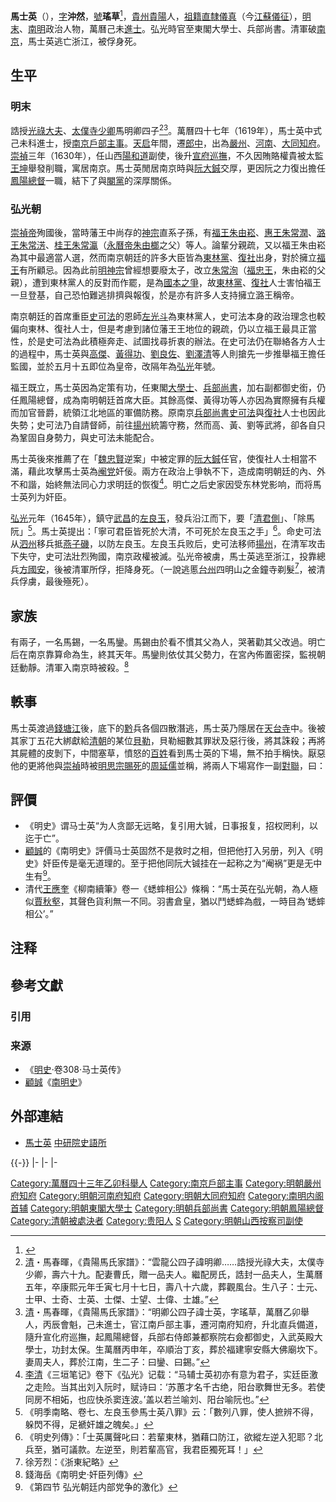 {{明清人物信息框
| 姓名 = 馬士英
| 原名 =
| 圖片名稱 = 馬士英.jpg
| 圖片大小 = 220px
| 圖片說明 = 《瑤草先生遺像》，[[中華民國|民國]]·凌惕安繪
| 最高職務 = 東閣大學士兵部尚書
| 國家 = 大明
| 爵位 = 
| 籍貫 = [[貴州等處承宣布政使司|貴州]][[貴陽|貴陽]]
| 族裔 = 漢族
| 字號 = 字沖然，號瑤草
| 諡號 = 
| 出生日期 = [[萬曆|萬曆]]二十四年（1596年）
| 出生地點 = [[貴州等處承宣布政使司|貴州]][[貴陽|貴陽]]
| 逝世日期 = [[永曆_(南明)|永曆]]元年（1647年）
| 逝世地點 = [[浙江等處承宣布政使司|浙江]]
| 墓葬 = 
| 配偶 = 周氏
| 親屬 = 
| 出身 = 
*萬曆四十三年乙卯科舉人
*萬曆四十七年己未科進士出身
| 經歷 = 
| 著作 = 
}}

'''馬士英'''（{{bd|1596年||1647年|catIdx=M馬}}），[[表字|字]]'''沖然'''，[[號|號]]'''瑤草'''<ref>{{cite journal |author=李先耕 |year=2012 |title=馬士英姓字家族考 |journal=中國典籍與文化 |volume=83 |issue=4 |pages=30 }}</ref>，[[貴州等處承宣布政使司|貴州]][[貴陽|貴陽]]人，[[祖籍|祖籍]][[南直隸|直隸]][[儀真縣|儀真]]（今[[江蘇|江蘇]][[儀征市|儀征]]），[[明末|明末]]、[[南明|南明]]政治人物，萬曆己未[[進士|進士]]。弘光時官至東閣大學士、兵部尚書。清軍破[[南京|南京]]，馬士英逃亡浙江，被俘身死。

==生平==
===明末===
誥授[[光祿大夫|光祿大夫]]、[[太僕寺|太僕寺]][[少卿|少卿]]馬明卿四子<ref>[[清|清]]・馬春暉，《貴陽馬氏家譜》：“雲龍公四子諱明卿……誥授光祿大夫，太僕寺少卿，壽六十九。配妻曹氏，贈一品夫人。繼配房氏，誥封一品夫人，生萬曆五年，卒康熙元年壬寅七月十七日，壽八十六歲，葬觀風台。生八子：士元、士甲、士奇、士英、士傑、士望、士偉、士雄。”</ref><ref>[[清|清]]・馬春暉，《貴陽馬氏家譜》：“明卿公四子諱士英，字瑤草，萬曆乙卯舉人，丙辰會魁，己未進士，官江南戶部主事，遷河南府知府，升北直兵備道，隨升宣化府巡撫，起鳳陽總督，兵部右侍郎兼都察院右僉都御史，入武英殿大學士，功封太保。生萬曆丙申年，卒順治丁亥，葬於福建寧安縣大佛廟坎下。妻周夫人，葬於江南，生二子：曰鑾、曰錫。”</ref>{{NoteTag|《明季南略》誤作士英原廣西梧州府藤縣人。本姓李，五歲時，為販檳榔客馬姓者螟蛉而去，故遂從其姓。}}。萬曆四十七年（1619年），馬士英中式己未科進士，授[[南京戶部|南京戶部]][[主事|主事]]。[[天启_(明朝)|天启]]年間，遷[[郎中|郎中]]，出為[[嚴州|嚴州]]、[[河南|河南]]、[[大同府|大同]][[知府|知府]]。[[崇禎|崇禎]]三年（1630年），任山西[[陽和道|陽和道]]副使，後升[[宣府巡撫|宣府巡撫]]，不久因賄賂權貴被太監[[王坤|王坤]]舉發削職，寓居南京。馬士英閒居南京時與[[阮大鋮|阮大鋮]]交厚，更因阮之力復出擔任[[鳳陽總督|鳳陽總督]]一職，結下了與[[閹黨|閹黨]]的深厚關係。

===弘光朝===
[[崇禎帝|崇禎帝]]殉國後，當時藩王中尚存的[[明神宗|神宗]]直系子孫，有[[福王|福王]][[朱由崧|朱由崧]]、[[惠王|惠王]][[朱常潤|朱常潤]]、[[明朝藩王列表_(潞王系)|潞王]][[朱常淓|朱常淓]]、[[桂王|桂王]][[朱常瀛|朱常瀛]]（[[永曆帝|永曆帝朱由榔]]之父）等人。論輩分親疏，又以福王朱由崧為其中最適當人選，然而南京朝廷的許多大臣皆為[[東林黨|東林黨]]、[[復社|復社]]出身，對於擁立[[福王|福王]]有所顧忌。因為此前[[明神宗|明神宗]]曾經想要廢太子，改立[[朱常洵|朱常洵]]（[[福忠王|福忠王]]，朱由崧的父親），遭到東林黨人的反對而作罷，是為[[國本之爭|國本之爭]]，故[[東林黨|東林黨]]、[[復社|復社]]人士害怕福王一旦登基，自己恐怕難逃排擠與報復，於是亦有許多人支持擁立潞王稱帝。

南京朝廷的首席重臣[[史可法|史可法]]的恩師[[左光斗|左光斗]]為東林黨人，史可法本身的政治理念也較偏向東林、復社人士，但是考慮到諸位藩王王地位的親疏，仍以立福王最具正當性，於是史可法為此積極奔走、試圖找尋折衷的辦法。在史可法仍在聯絡各方人士的過程中，馬士英與[[高杰_(明朝)|高傑]]、[[黃得功|黃得功]]、[[劉良佐|劉良佐]]、[[劉澤清|劉澤清]]等人則搶先一步推舉福王擔任監國，並於五月十五即位為皇帝，改隔年為[[弘光|弘光]]年號。

福王既立，馬士英因為定策有功，任東閣[[大學士|大學士]]、[[兵部尚書|兵部尚書]]，加右副都御史銜，仍任鳳陽總督，成為南明朝廷首席大臣。其餘高傑、黃得功等人亦因為實際擁有兵權而加官晉爵，統領江北地區的軍備防務。原南京[[兵部尚書|兵部尚書]][[史可法|史可法]]與[[復社|復社]]人士也因此失勢；史可法乃自請督師，前往[[揚州府|揚州]]統籌守務，然而高、黃、劉等武將，卻各自只為鞏固自身勢力，與史可法未能配合。

馬士英後來推薦了在「[[魏忠賢|魏忠賢]]逆案」中被定罪的[[阮大鋮|阮大鋮]]任官，使復社人士相當不滿，藉此攻擊馬士英為[[阉党|阉党]]奸佞。兩方在政治上爭執不下，造成南明朝廷的內、外不和諧，始終無法同心力求明廷的恢復<ref>[[李清|李清]]《三垣笔记》卷下《弘光》记载：“马辅士英初亦有意为君子，实廷臣激之走险。当其出刘入阮时，赋诗曰：‘苏蕙才名千古绝，阳台歌舞世无多。若使同房不相妬，也应快杀窦连波。’盖以若兰喻刘、阳台喻阮也。”</ref>。明亡之后史家因受东林党影响，而将馬士英列为奸臣。

[[弘光|弘光]]元年（1645年），鎮守[[武昌|武昌]]的[[左良玉|左良玉]]，發兵沿江而下，要「[[清君側|清君側]]」、「除馬阮」<ref>《明季南略、卷七、左良玉參馬士英八罪》云：「數列八罪，使人摭辨不得，躲閃不得，足褫奸雄之魄矣。」</ref>。馬士英提出：「寧可君臣皆死於大清，不可死於左良玉之手」<ref>《明史列傳》：「士英厲聲叱曰：若輩東林，猶藉口防江，欲縱左逆入犯耶？北兵至，猶可議款。左逆至，則若輩高官，我君臣獨死耳！」</ref>。命史可法从[[泗州|泗州]]移兵抵[[燕子磯|燕子磯]]，以防左良玉。左良玉兵败后，史可法移师[[揚州府|揚州]]，在清军攻击下失守，史可法壯烈殉國，南京政權被滅。弘光帝被虜，馬士英逃至浙江，投靠總兵[[方國安_(明朝)|方國安]]，後被清軍所俘，拒降身死。（一說逃慝[[台州|台州]]四明山之金鐘寺剃髮<ref>徐芳烈：《浙東紀略》</ref>，被清兵俘虜，最後殛死）。

==家族==
有兩子，一名馬錫，一名馬鑾。馬錫由於看不慣其父為人，哭著勸其父改過。明亡后在南京靠算命為生，終其天年。馬鑾則依仗其父勢力，在宮內佈置密探，監視朝廷動靜。清軍入南京時被殺。<ref>錢海岳《南明史·奸臣列傳》</ref>

==軼事==
馬士英渡過[[錢塘江|錢塘江]]後，底下的[[貴州等處承宣布政使司|黔]]兵各個四散潛逃，馬士英乃隱居在[[天台山國清寺|天台寺]]中。後被其家丁五花大綁獻給[[清朝|清朝]]的某位[[貝勒|貝勒]]，貝勒細數其罪狀及惡行後，將其誅殺；再將其屍體的皮剝下，中間塞草，憤怒的[[百姓|百姓]]看到馬士英的下場，無不拍手稱快。厭惡他的更將他與[[崇禎|崇禎]]時被[[明思宗|明思宗]][[絞刑|賜死]]的[[周延儒|周延儒]]並稱，將兩人下場寫作一副[[對聯|對聯]]，曰：{{quote|周延儒字玉繩，先賜玉、後賜繩，繩系延儒之頸，宛同狐狗之-{尸}-；<br>馬士英號瑤草，家藏瑤、腹藏草，草裹士英之皮，遂作犬羊之鞹<ref>[[清|清]]·[[顧炎武|顧炎武]]，《聖安本紀》（卷6）：“士英渡江後，黔兵逃散，乃潛居天台寺中。其家丁某縛之以獻貝勒，貝勒數其罪惡誅之；剝其皮，實之以草，用快眾憤。時人有以周、馬作對者：‘周延儒字玉繩，先賜玉、後賜繩，繩系延儒之頸，宛同狐狗之-{尸}-；馬士英號瑤草，家藏瑤、腹藏草，草裹士英之皮，遂作犬羊之鞹。’”</ref>。}}

==評價==
* 《明史》谓马士英“为人贪鄙无远略，复引用大铖，日事报复，招权罔利，以迄于亡”。
* [[顧誠|顧誠]]的《南明史》評價马士英固然不是救时之相，但把他打入另册，列入《明史》奸臣传是毫无道理的。至于把他同阮大铖挂在一起称之为“阉祸”更是无中生有<ref>《第四节 弘光朝廷内部党争的激化》</ref>。
* 清代[[王應奎|王應奎]]《柳南續筆》卷一《蟋蟀相公》條稱：“馬士英在弘光朝，為人極似[[賈似道|賈秋壑]]，其聲色貨利無一不同。羽書倉皇，猶以鬥蟋蟀為戲，一時目為‘蟋蟀相公’。”

== 注释 ==
{{NoteFoot}}

== 參考文獻 ==
=== 引用 ===
{{Reflist}}

=== 来源 ===
{{ReflistH}}
* 《[[明史|明史]]·卷308·马士英传》
* [[顧誠|顧誠]]《[[南明史_(顾诚)|南明史]]》
{{ReflistF}}

== 外部連結 ==
* [http://archive.ihp.sinica.edu.tw/ttscgi/ttsquery?0:0:mctauac:NO%3DNO5079 馬士英] {{Wayback|url=http://archive.ihp.sinica.edu.tw/ttscgi/ttsquery?0:0:mctauac:NO%3DNO5079 |date=20210223153127 }} [[中研院史語所|中研院史語所]]

{{-}}
{{start box}}
{{s-off}}
{{s-before|[[吳暘|吳暘]]}}
{{s-title|明朝河南府知府|天啟年間}}
{{s-after|[[尹明翼|尹明翼]]}}
|-
{{s-before|[[劉士璉_(天啟舉人)|劉士璉]]}}
{{s-title|明朝大同府知府|天啟年間}}
{{s-after|[[李樹初|李樹初]]}}
|-
{{s-before|[[許國士|許國士]]}}
{{s-title|明朝嚴州府知府|崇禎年間}}
{{s-after|[[胡崇德_(全州)|胡崇德]]}}
|-
{{s-before|[[史可法|史可法]]}}
{{s-title|[[南明|南明]]（[[南京六部|南京]]）[[兵部尚書|兵部尚書]]|1644年}}
{{s-after|[[練國事|練國事]]}}
{{end box}}

{{明朝首輔}}
{{萬曆四十七年己未科殿試金榜}}

{{Authority control}}

{{DEFAULTSORT:Ma馬}}
[[Category:萬曆四十三年乙卯科舉人|Category:萬曆四十三年乙卯科舉人]]
[[Category:南京戶部主事|Category:南京戶部主事]]
[[Category:明朝嚴州府知府|Category:明朝嚴州府知府]]
[[Category:明朝河南府知府|Category:明朝河南府知府]]
[[Category:明朝大同府知府|Category:明朝大同府知府]]
[[Category:南明内阁首辅|Category:南明内阁首辅]]
[[Category:明朝東閣大學士|Category:明朝東閣大學士]]
[[Category:明朝兵部尚書|Category:明朝兵部尚書]]
[[Category:明朝鳳陽總督|Category:明朝鳳陽總督]]
[[Category:清朝被處決者|Category:清朝被處決者]]
[[Category:贵阳人|Category:贵阳人]]
[[Category:馬姓|S]]
[[Category:明朝山西按察司副使|Category:明朝山西按察司副使]]